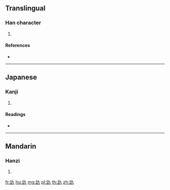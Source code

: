 {{character info/new}}
==Translingual==

===Han character===
{{Han char|rn=149|rad=言|as=02|sn=9|four=|canj=YRKN}}

# {{defn|Han|sort=言02}}

====References====
* {{Han ref|kx=1146.120|dkj=35216|dj=1613.070|hdz=63939.040|uh=8A05|ud=35333}}

----

==Japanese==

===Kanji===
{{ja-kanji|grade=|rs=言02}}

# {{defn|lang=ja|sort=言02}}

====Readings====
* {{ja-readings|on=[[きゅう]] (kyū), [[く]] (ku)|kun=[[やすんずる]] (yasunzuru), [[はかる]] (hakaru)|nanori=}}

----

==Mandarin==

===Hanzi===
{{cmn-hanzi|pin=[[qiú]] ([[qiu2]])|wg=ch'iu<sup>2</sup>}}

# {{defn|lang=cmn|sort=言02}}

[[fr:訅]]
[[hu:訅]]
[[mg:訅]]
[[pl:訅]]
[[th:訅]]
[[zh:訅]]